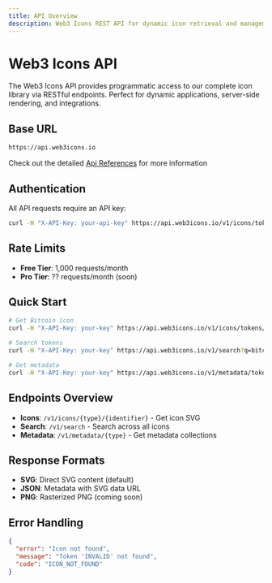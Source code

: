 ```yaml
---
title: API Overview
description: Web3 Icons REST API for dynamic icon retrieval and management
---
```


# Web3 Icons API

The Web3 Icons API provides programmatic access to our complete icon library via RESTful endpoints. Perfect for dynamic applications, server-side rendering, and integrations.

## Base URL

```bash
https://api.web3icons.io
```

Check out the detailed [Api References](/api-reference) for more information

## Authentication

All API requests require an API key:

```bash
curl -H "X-API-Key: your-api-key" https://api.web3icons.io/v1/icons/tokens/BTC
```

## Rate Limits

- **Free Tier**: 1,000 requests/month
- **Pro Tier**: ?? requests/month (soon)

## Quick Start

```bash
# Get Bitcoin icon
curl -H "X-API-Key: your-key" https://api.web3icons.io/v1/icons/tokens/BTC?variant=branded

# Search tokens
curl -H "X-API-Key: your-key" https://api.web3icons.io/v1/search?q=bitcoin&type=token

# Get metadata
curl -H "X-API-Key: your-key" https://api.web3icons.io/v1/metadata/tokens
```

## Endpoints Overview

- **Icons**: `/v1/icons/{type}/{identifier}` - Get icon SVG
- **Search**: `/v1/search` - Search across all icons
- **Metadata**: `/v1/metadata/{type}` - Get metadata collections

## Response Formats

- **SVG**: Direct SVG content (default)
- **JSON**: Metadata with SVG data URL
- **PNG**: Rasterized PNG (coming soon)

## Error Handling

```json
{
  "error": "Icon not found",
  "message": "Token 'INVALID' not found",
  "code": "ICON_NOT_FOUND"
}
```
